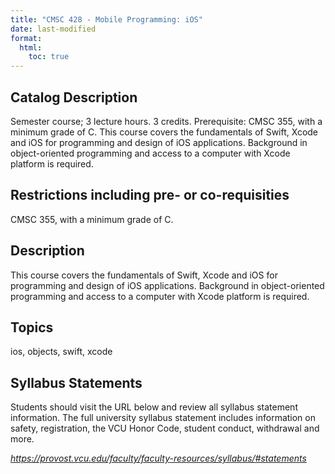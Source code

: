 ```yaml
---
title: "CMSC 428 - Mobile Programming: iOS"
date: last-modified
format:
  html:
    toc: true
---
```


## Catalog Description

Semester course; 3 lecture hours. 3 credits. Prerequisite: CMSC 355, with a minimum grade of C. This course covers the fundamentals of Swift, Xcode and iOS for programming and design of iOS applications. Background in object-oriented programming and access to a computer with Xcode platform is required.


## Restrictions including pre- or co-requisities
 
CMSC 355, with a minimum grade of C.

## Description

This course covers the fundamentals of Swift, Xcode and iOS for programming and design of iOS applications. Background in object-oriented programming and access to a computer with Xcode platform is required.

## Topics

ios, objects, swift, xcode

## Syllabus Statements

Students should visit the URL below and review all syllabus statement information. The full university syllabus statement includes information on safety, registration, the VCU Honor Code, student conduct, withdrawal and more.

*<https://provost.vcu.edu/faculty/faculty-resources/syllabus/#statements>*


